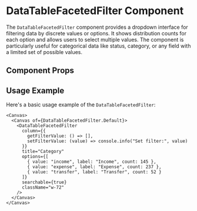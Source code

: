 

<Meta of={DataTableFacetedFilter} />

# DataTableFacetedFilter Component

The `DataTableFacetedFilter` component provides a dropdown interface for filtering data by discrete values or options. It shows distribution counts for each option and allows users to select multiple values. The component is particularly useful for categorical data like status, category, or any field with a limited set of possible values.

## Component Props

<Canvas of={DataTableFacetedFilter.Default} />

<Controls />

## Usage Example

Here's a basic usage example of the `DataTableFacetedFilter`:

```tsx
<Canvas>
  <Canvas of={DataTableFacetedFilter.Default}>
    <DataTableFacetedFilter
      column={{
        getFilterValue: () => [],
        setFilterValue: (value) => console.info("Set filter:", value)
      }}
      title="Category"
      options={[
        { value: "income", label: "Income", count: 145 },
        { value: "expense", label: "Expense", count: 237 },
        { value: "transfer", label: "Transfer", count: 52 }
      ]}
      searchable={true}
      className="w-72"
    />
  </Canvas>
</Canvas>
``` 